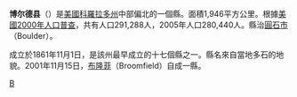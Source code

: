 {{noteTA
|T=zh-hans:博尔德县 (科罗拉多州);zh-hk:圓石縣;zh-tw:圓石郡;
|1=zh-hans:博尔德; zh-hk:圓石;
|2=zh-hans:县;zh-hk:縣;zh-tw:郡;
}}

{{Infobox U.S. County|
 county  = 圓石縣|
 state = 科羅拉多州 |
 en county  = Boulder County|
 en state = Colorado |
 seal =  |
 map size = 225 |
 founded date = [[November_1|November 1]] |
 founded year = 1861 |
 seat wl = Boulder | 
 area = 1,946 [[km²|km²]] (751 [[square_mile|mi²]]) |
 area land  = 1,923 km² (742 mi²) |
 area water = 23 km² (9 mi²) |
 area percentage = 1.19% |
 census yr = 2000|
 pop = 291,288 |
 density = 151 |
 web = www.co.boulder.co.us |
|}}
'''博尔德县'''（{{lang-en|Boulder County}}）是[[美國|美國]][[科羅拉多州|科羅拉多州]]中部偏北的一個縣。面積1,946平方公里。根據[[美國2000年人口普查|美國2000年人口普查]]，共有人口291,288人，2005年人口280,440人。縣治[[圓石市_(科羅拉多州)|圓石市]]（Boulder）。

成立於1861年11月1日，是該州最早成立的十七個縣之一。縣名來自當地多石的地貌。2001年11月15日，[[布隆菲_(科羅拉多州)|布隆菲]]（Broomfield）自成一縣。

{{圓石縣 (科羅拉多州)}}
{{Colorado}}

[[Category:科罗拉多州行政区划|B]]